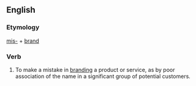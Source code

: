 ==English==
===Etymology===
[[mis-]] + [[brand]]
===Verb===
{{en-verb}}
# {{business|marketing}} To make a mistake in [[branding]] a product or service, as by poor association of the name in a significant group of potential customers.